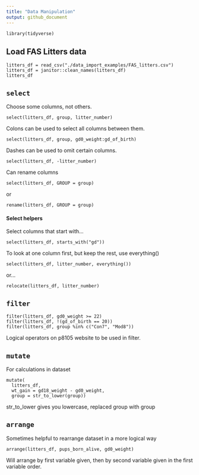 ```yaml
---
title: "Data Manipulation"
output: github_document
---
```


```r_setup
library(tidyverse)
```

## Load FAS Litters data

```r_load_litters_data
litters_df = read_csv("./data_import_examples/FAS_litters.csv")
litters_df = janitor::clean_names(litters_df)
litters_df
```

## `select`

Choose some columns, not others.

```r_select_basic
select(litters_df, group, litter_number)
```

Colons can be used to select all columns between them.

```r_select_colon
select(litters_df, group, gd0_weight:gd_of_birth)
```

Dashes can be used to omit certain columns.

```r_select_omit
select(litters_df, -litter_number)
```

Can rename columns

```r_select_rename
select(litters_df, GROUP = group)
```

or

```r_rename
rename(litters_df, GROUP = group)
```

#### Select helpers

Select columns that start with...

```r_select_startswith
select(litters_df, starts_with("gd"))
```

To look at one column first, but keep the rest, use everything()

```r_select_everything
select(litters_df, litter_number, everything())
```

or...
```r_relocate
relocate(litters_df, litter_number)
```

## `filter`

```r_filter
filter(litters_df, gd0_weight >= 22)
filter(litters_df, !(gd_of_birth == 20))
filter(litters_df, group %in% c("Con7", "Mod8"))
```
Logical operators on p8105 website to be used in filter.

## `mutate`

For calculations in dataset

```r_mutate
mutate(
  litters_df,
  wt_gain = gd18_weight - gd0_weight,
  group = str_to_lower(group))
```
str_to_lower gives you lowercase, replaced group with group

## `arrange`

Sometimes helpful to rearrange dataset in a more logical way

```r_arrange
arrange(litters_df, pups_born_alive, gd0_weight)
```
Will arrange by first variable given, then by second variable given in the first variable order.



